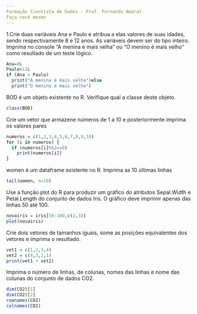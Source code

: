 ```yaml
---
Formação Cientista de Dados - Prof. Fernando Amaral
Faça você mesmo
---
```


1.Crie duas variáveis Ana e Paulo e atribua a elas valores de suas idades, sendo respectivamente 8 e 12 anos. As variáveis devem ser do tipo inteiro. Imprima no console "A menina é mais velha" ou "O menino é mais velho" como resultado de um teste lógico.
```r
Ana=8L
Paulo=12L
if (Ana > Paulo)
  print("A menina é mais velha")else
  print("O menino é mais velho")
```
BOD é um objeto existente no R. Verifique qual a classe deste objeto.

```r
class(BOD)
```
Crie um vetor que armazene números de 1 a 10 e posteriormente imprima os valores pares
```r
numeros = c(1,2,3,4,5,6,7,8,9,10)
for (i in numeros) {
  if (numeros[i]%%2==0)
    print(numeros[i]) 
}
```
women é um dataframe existente no R. Imprima as 10 últimas linhas
```r
tail(women, n=10)
```
Use a função plot do R para produzir um gráfico do atributos Sepal.Width e Petal.Length do conjunto de dados Iris. O gráfico deve imprimir apenas das linhas 50 até 100.
```r
novairis = iris[50:100,c(2,3)]
plot(novairis)
```
Crie dois vetores de tamanhos iguais, some as posições equivalentes dos vetores e imprima o resultado.
```r
vet1 = c(1,2,3,4)
vet2 = c(4,3,2,1)
print(vet1 + vet2)
```
Imprima o número de linhas, de colunas, nomes das linhas e nome das colunas do conjunto de dados CO2.
```r
dim(CO2)[1]
dim(CO2)[2]
rownames(CO2)
colnames(CO2)
```

